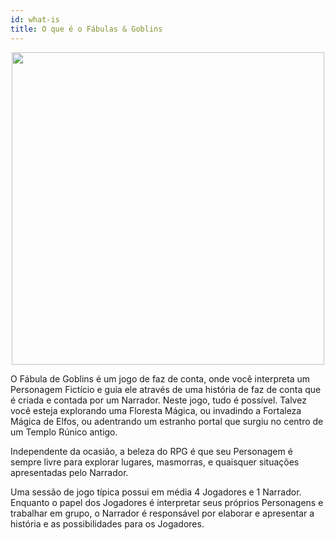```yaml
---
id: what-is
title: O que é o Fábulas & Goblins
---
```




<center>
  <img width="500" src={useBaseUrl('img/starting-the-game/what-is.jpg')} style={{display: 'block', marginTop: '20px', marginBottom: '50px'}} />
</center>

O Fábula de Goblins é um jogo de faz de conta, onde você interpreta um Personagem Fictício e guia ele através de uma história de faz de conta que é criada e contada por um Narrador. Neste jogo, tudo é possível. Talvez você esteja explorando uma Floresta Mágica, ou invadindo a Fortaleza Mágica de Elfos, ou adentrando um estranho portal que surgiu no centro de um Templo Rúnico antigo.

Independente da ocasião, a beleza do RPG é que seu Personagem é sempre livre para explorar lugares, masmorras, e quaisquer situações apresentadas pelo Narrador.

Uma sessão de jogo típica possui em média 4 Jogadores e 1 Narrador. Enquanto o papel dos Jogadores é interpretar seus próprios Personagens e trabalhar em grupo, o Narrador é responsável por elaborar e apresentar a história e as possibilidades para os Jogadores.
